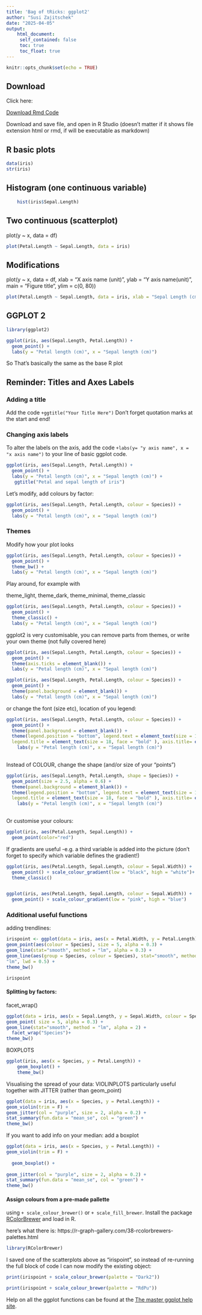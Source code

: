 ```yaml
---
title: 'Bag of tRicks: ggplot2'
author: "Susi Zajitschek"
date: "2025-04-05"
output: 
    html_document:
     self_contained: false
     toc: true
     toc_float: true
---
```


```r
knitr::opts_chunk$set(echo = TRUE)
```

## Download
   
 Click here:   
 
 <a download="Bag_oftRicks_ggplot2.Rmd" href="Bag_oftRicks_ggplot2.Rmd">Download Rmd Code</a>
    
Download and save file, and open in R Studio (doesn't matter if it shows file extension html or rmd, if will be executable as markdown)
 
## R basic plots


```r
data(iris)
str(iris)
```


## Histogram (one continuous variable)
```r
 	hist(iris$Sepal.Length)
```

## Two continuous (scatterplot)
plot(y ~ x, data = df)

```r
plot(Petal.Length ~ Sepal.Length, data = iris)

```


## Modifications

plot(y ~ x, data = df, xlab = “X axis name (unit)", ylab = “Y axis name(unit)", main = “Figure title“, ylim = c(0, 80))

```r
plot(Petal.Length ~ Sepal.Length, data = iris, xlab = "Sepal Length (cm)", ylab = "Petal Length (cm)", main = "Iris Flower measurements", ylim = c(0, 10))

```

## GGPLOT 2

```r
library(ggplot2)
```

```r

ggplot(iris, aes(Sepal.Length, Petal.Length)) +
  geom_point() +
  labs(y = "Petal length (cm)", x = "Sepal length (cm)")
```
So That's basically the same as the base R plot

## Reminder: Titles and Axes Labels

### Adding a title
Add the code `+ggtitle("Your Title Here")` Don't forget quotation marks at the start and end! 

### Changing axis labels
To alter the labels on the axis, add the code `+labs(y= "y axis name", x = "x axis name")` to your line of basic ggplot code.


```r
ggplot(iris, aes(Sepal.Length, Petal.Length)) +
  geom_point() +
  labs(y = "Petal length (cm)", x = "Sepal length (cm)") +
   ggtitle("Petal and sepal length of iris")
```


Let's modify, add colours by factor: 
```r
ggplot(iris, aes(Sepal.Length, Petal.Length, colour = Species)) +
  geom_point() +
  labs(y = "Petal length (cm)", x = "Sepal length (cm)")
```
 
### Themes
 
 Modify how your plot looks
```r
ggplot(iris, aes(Sepal.Length, Petal.Length, colour = Species)) +
  geom_point() +
  theme_bw() +
  labs(y = "Petal length (cm)", x = "Sepal length (cm)")
```
 
 Play around, for example with

  
  theme_light, theme_dark, theme_minimal, theme_classic
```r
ggplot(iris, aes(Sepal.Length, Petal.Length, colour = Species)) +
  geom_point() +
  theme_classic() +
  labs(y = "Petal length (cm)", x = "Sepal length (cm)")
```
  
  
ggplot2 is very customisable, you can remove parts from themes, or write your own theme (not fully covered here)
```r
ggplot(iris, aes(Sepal.Length, Petal.Length, colour = Species)) +
  geom_point() +
  theme(axis.ticks = element_blank()) +
  labs(y = "Petal length (cm)", x = "Sepal length (cm)")

ggplot(iris, aes(Sepal.Length, Petal.Length, colour = Species)) +
  geom_point() +
  theme(panel.background = element_blank()) +
  labs(y = "Petal length (cm)", x = "Sepal length (cm)")
```

or change the font (size etc), location of you legend:
```r
ggplot(iris, aes(Sepal.Length, Petal.Length, colour = Species)) +
  geom_point() +
  theme(panel.background = element_blank()) +
  theme(legend.position = "bottom", legend.text = element_text(size = 14),
  legend.title = element_text(size = 18, face = "bold" ), axis.title= element_text(size = 20))+
    labs(y = "Petal length (cm)", x = "Sepal length (cm)") 
  
```

Instead of COLOUR, change the shape (and/or size of your "points")
```r
ggplot(iris, aes(Sepal.Length, Petal.Length, shape = Species)) +
  geom_point(size = 2.5, alpha = 0.6) +
  theme(panel.background = element_blank()) +
  theme(legend.position = "bottom", legend.text = element_text(size = 14),
  legend.title = element_text(size = 18, face = "bold" ), axis.title= element_text(size = 20))+
    labs(y = "Petal length (cm)", x = "Sepal length (cm)") 
  
```

Or customise your colours:

```r
ggplot(iris, aes(Petal.Length, Sepal.Length)) +
  geom_point(color="red") 

```

  
If gradients are useful -e.g. a third variable is added into the picture (don't forget to specify which variable defines the gradient!)

```r
ggplot(iris, aes(Petal.Length, Sepal.Length, colour = Sepal.Width)) +
  geom_point() + scale_colour_gradient(low = "black", high = "white")+
  theme_classic()


ggplot(iris, aes(Petal.Length, Sepal.Length, colour = Sepal.Width)) +
  geom_point() + scale_colour_gradient(low = "pink", high = "blue")

```

### Additional useful functions

adding trendlines:

```r
irispoint <- ggplot(data = iris, aes(x = Petal.Width, y = Petal.Length)) +
geom_point(aes(colour = Species), size = 5, alpha = 0.3) +
geom_line(stat="smooth", method = "lm", alpha = 0.3) +
geom_line(aes(group = Species, colour = Species), stat="smooth", method =
"lm", lwd = 0.5) +
theme_bw()

irispoint
```

#### Splitting by factors: 
facet_wrap()  

```r
ggplot(data = iris, aes(x = Sepal.Length, y = Sepal.Width, colour = Species)) +
geom_point( size = 5, alpha = 0.3) +
geom_line(stat="smooth", method = "lm", alpha = 2) +
  facet_wrap("Species")+
theme_bw()

```

BOXPLOTS
```r
ggplot(iris, aes(x = Species, y = Petal.Length)) +
    geom_boxplot() +
    theme_bw()

```


Visualising the spread of your data: VIOLINPLOTS
particularly useful together with JITTER (rather than geom_point)
```r
ggplot(data = iris, aes(x = Species, y = Petal.Length)) +
geom_violin(trim = F) + 
geom_jitter(col = "purple", size = 2, alpha = 0.2) +
stat_summary(fun.data = "mean_se", col = "green") +
theme_bw()
```

If you want to add info on your median: add a boxplot
```r
ggplot(data = iris, aes(x = Species, y = Petal.Length)) +
geom_violin(trim = F) + 
  
  geom_boxplot() +
  
geom_jitter(col = "purple", size = 2, alpha = 0.2) +
stat_summary(fun.data = "mean_se", col = "green") +
theme_bw() 
```


#### Assign colours from a pre-made pallette
using `+ scale_colour_brewer()` or `+ scale_fill_brewer`. Install the package [RColorBrewer](https://cran.r-project.org/web/packages/RColorBrewer/index.html) and load in R.

here's what there is:
https://r-graph-gallery.com/38-rcolorbrewers-palettes.html

```r
library(RColorBrewer)
```


I saved one of the scatterplots above as "irispoint", so instead of re-running the full block of code I can now modify the existing object:

```r
print(irispoint + scale_colour_brewer(palette = "Dark2"))

print(irispoint + scale_colour_brewer(palette = "RdPu"))

```
  



Help on all the ggplot functions can be found at the [The master ggplot help site](https://ggplot2.tidyverse.org).

